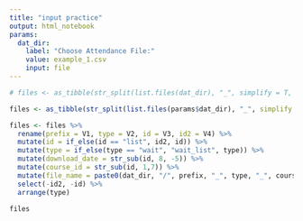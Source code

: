 ```yaml
---
title: "input practice"
output: html_notebook
params:
  dat_dir: 
    label: "Choose Attendance File:"
    value: example_1.csv
    input: file
---
```


```r
# files <- as_tibble(str_split(list.files(dat_dir), "_", simplify = T, 4))

files <- as_tibble(str_split(list.files(params$dat_dir), "_", simplify = T, 4))

files <- files %>% 
  rename(prefix = V1, type = V2, id = V3, id2 = V4) %>% 
  mutate(id = if_else(id == "list", id2, id)) %>% 
  mutate(type = if_else(type == "wait", "wait_list", type)) %>% 
  mutate(download_date = str_sub(id, 8, -5)) %>% 
  mutate(course_id = str_sub(id, 1,7)) %>% 
  mutate(file_name = paste0(dat_dir, "/", prefix, "_", type, "_", course_id, download_date, ".csv")) %>% 
  select(-id2, -id) %>% 
  arrange(type)

files
```